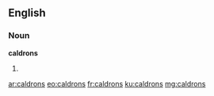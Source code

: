 ==English==

===Noun===
'''caldrons'''
# {{alternative plural of|caldron|cauldrons}}

[[ar:caldrons]]
[[eo:caldrons]]
[[fr:caldrons]]
[[ku:caldrons]]
[[mg:caldrons]]